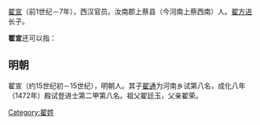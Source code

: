 [[翟宣_(西汉)|翟宣]]（前1世纪－7年），西汉官员。汝南郡上蔡县（今河南上蔡西南）人。[[翟方进|翟方进]]长子。

'''翟宣'''还可以指：

== 明朝 ==
翟宣（约15世纪初－15世纪），明朝人。其子[[翟通_(成化进士)|翟通]]为河南乡试第八名，成化八年（1472年）殿试登进士第二甲第八名。祖父翟廷玉，父亲翟荣。

[[Category:翟姓|Category:翟姓]]